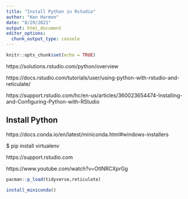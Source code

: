 ```yaml
---
title: "Install Python in Rstudio"
author: "Ken Harmon"
date: "8/29/2021"
output: html_document
editor_options: 
  chunk_output_type: console
---
```


```r
knitr::opts_chunk$set(echo = TRUE)
```

https://solutions.rstudio.com/python/overview

https://docs.rstudio.com/tutorials/user/using-python-with-rstudio-and-reticulate/

https://support.rstudio.com/hc/en-us/articles/360023654474-Installing-and-Configuring-Python-with-RStudio

## Install Python

https://docs.conda.io/en/latest/miniconda.html#windows-installers

$ pip install virtualenv

https://support.rstudio.com

https://www.youtube.com/watch?v=OtINRCXprGg

```r
pacman::p_load(tidyverse,reticulate)

install_miniconda()


```









